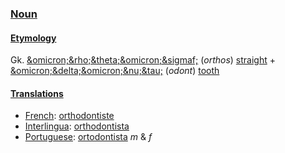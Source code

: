 === [[Noun]] ===
==== [[Etymology]] ====
Gk. [[&omicron;&rho;&theta;&omicron;&sigmaf;]] (''orthos'') [[straight]] + [[&omicron;&delta;&omicron;&nu;&tau;]] (''odont'') [[tooth]]

==== [[Translations]] ====
*[[French]]: [[orthodontiste]]
*[[Interlingua]]: [[orthodontista]]
*[[Portuguese]]: [[ortodontista]] ''m'' & ''f''
